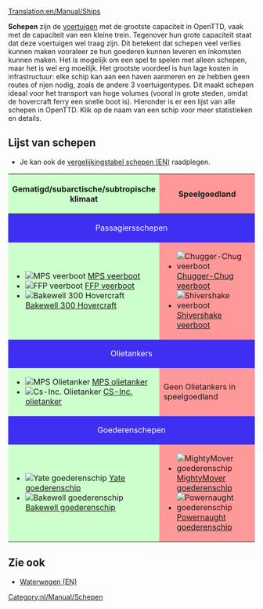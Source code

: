 [[Translation:en/Manual/Ships]]
{{nl/Manual/Inhoudsopgave}}

'''Schepen''' zijn de [[nl/Manual/Voertuigen|voertuigen]] met de grootste capaciteit in OpenTTD, vaak met de capaciteit van een kleine trein. Tegenover hun grote capaciteit staat dat deze voertuigen wel traag zijn. Dit betekent dat schepen veel verlies kunnen maken vooraleer ze hun goederen kunnen leveren en inkomsten kunnen maken. Het is mogelijk om een spel te spelen met alleen schepen, maar het is wel erg moeilijk. Het grootste voordeel is hun lage kosten in infrastructuur: elke schip kan aan een haven aanmeren en ze hebben geen routes of rijen nodig, zoals de andere 3 voertuigentypes. Dit maakt schepen ideaal voor het transport van hoge volumes (vooral in grote steden, omdat de hovercraft ferry een snelle boot is). Hieronder is er een lijst van alle schepen in OpenTTD. Klik op de naam van een schip voor meer statistieken en details.

==Lijst van schepen==
* Je kan ook de [[en/Manual/Base Set/Ships/Ship Comparison|vergelijkingstabel schepen (EN)]] raadplegen.

{|border="1" cellspacing="2" cellpadding="3" rules="all" style="margin:1em 1em 1em 0; border:solid 1px #AAAAAA;"
!width="50%" style="background: #ccffcc" | Gematigd/subarctische/subtropische klimaat
!width="50%" style="background: #ff9999" | Speelgoedland
|-
! colspan="2" style="background: #3e2ff3; color:white" align="center" | Passagiersschepen
|-
| style="background: #ccffcc" |
*[[File:en/Manual/Base Set/Ships/Ferry.png|MPS veerboot]] [[nl/Manual/Base Set/Ships/MPS veerboot|MPS veerboot]]
*[[File:en/Manual/Base Set/Ships/Ferry.png|FFP veerboot]] [[nl/Manual/Base Set/Ships/FFP veerboot|FFP veerboot]]
*[[File:en/Manual/Base Set/Ships/Hovercraft.png|Bakewell 300 Hovercraft]] [[nl/Manual/Base Set/Ships/Bakewell 300 Hovercraft|Bakewell 300 Hovercraft]]
| style="background: #ff9999" |
*[[File:en/Manual/Base Set/Ships/Toylandpassengership.png|Chugger-Chug veerboot]] [[nl/Manual/Base Set/Ships/Chugger-Chug veerboot|Chugger-Chug veerboot]]
*[[File:en/Manual/Base Set/Ships/Toylandpassengership.png|Shivershake veerboot]] [[nl/Manual/Base Set/Ships/Shivershake veerboot|Shivershake veerboot]]
|-
! colspan="2" style="background: #3e2ff3; color:white" align="center" | Olietankers
|-
| style="background: #ccffcc" |
*[[File:en/Manual/Base Set/Ships/Oiltanker ship.png|MPS Olietanker]] [[nl/Manual/Base Set/Ships/MPS olietanker|MPS olietanker]]
*[[File:en/Manual/Base Set/Ships/Oiltanker ship.png|Cs-Inc. Olietanker]] [[nl/Manual/Base Set/Ships/Cs-Inc. olietanker|CS-Inc. olietanker]]
| style="background: #ff9999" | Geen Olietankers in speelgoedland
|-
! colspan="2" style="background: #3e2ff3; color:white" align="center" | Goederenschepen
|-
| style="background: #ccffcc" |
*[[File:en/Manual/Base Set/Ships/CargoShip.png|Yate goederenschip]] [[en/Manual/Base Set/Ships/Yate Cargo Ship|Yate goederenschip]]
*[[File:en/Manual/Base Set/Ships/CargoShip.png|Bakewell goederenschip]] [[en/Manual/Base Set/Ships/Bakewell Cargo Ship|Bakewell goederenschip]]
| style="background: #ff9999" |
*[[File:en/Manual/Base Set/Ships/Toylandcargoship.png|MightyMover goederenschip]] [[en/Manual/Base Set/Ships/MightyMover Cargo Ship|MightyMover goederenschip]]
*[[File:en/Manual/Base Set/Ships/Toylandcargoship.png|Powernaught goederenschip]] [[en/Manual/Base Set/Ships/Powernaught Cargo Ship|Powernaught goederenschip]]
|}

==Zie ook==
*[[en/Manual/Waterway construction#operating-ships|Waterwegen (EN)]]


[[Category:nl/Manual/Schepen]]